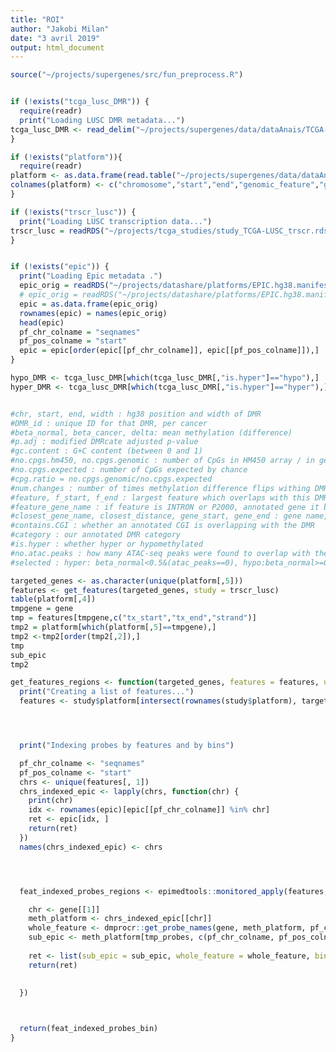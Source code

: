 ```yaml
---
title: "ROI"
author: "Jakobi Milan"
date: "3 avril 2019"
output: html_document
---
```


```r

source("~/projects/supergenes/src/fun_preprocess.R")


if (!exists("tcga_lusc_DMR")) {
  require(readr)
  print("Loading LUSC DMR metadata...")
tcga_lusc_DMR <- read_delim("~/projects/supergenes/data/dataAnais/TCGA-LUSC_cancer_DMRs.tsv", ",", escape_double = FALSE, trim_ws = TRUE)
}

if (!exists("platform")){
  require(readr)
platform <- as.data.frame(read.table("~/projects/supergenes/data/dataAnais/hg38_genomic_features.bed"))
colnames(platform) <- c("chromosome","start","end","genomic_feature","gene")
}

if (!exists("trscr_lusc")) {
  print("Loading LUSC transcription data...")
trscr_lusc = readRDS("~/projects/tcga_studies/study_TCGA-LUSC_trscr.rds")
}


if (!exists("epic")) {
  print("Loading Epic metadata .")
  epic_orig = readRDS("~/projects/datashare/platforms/EPIC.hg38.manifest.gencode.v22.rds")
  # epic_orig = readRDS("~/projects/datashare/platforms/EPIC.hg38.manifest.rds")
  epic = as.data.frame(epic_orig)
  rownames(epic) = names(epic_orig)
  head(epic)
  pf_chr_colname = "seqnames"
  pf_pos_colname = "start"
  epic = epic[order(epic[[pf_chr_colname]], epic[[pf_pos_colname]]),]
}

hypo_DMR <- tcga_lusc_DMR[which(tcga_lusc_DMR[,"is.hyper"]=="hypo"),]
hyper_DMR <- tcga_lusc_DMR[which(tcga_lusc_DMR[,"is.hyper"]=="hyper"),]


#chr, start, end, width : hg38 position and width of DMR
#DMR_id : unique ID for that DMR, per cancer
#beta_normal, beta_cancer, delta: mean methylation (difference)
#p.adj : modified DMRcate adjusted p-value
#gc.content : G+C content (between 0 and 1)
#no.cpgs.hm450, no.cpgs.genomic : number of CpGs in HM450 array / in genome
#no.cpgs.expected : number of CpGs expected by chance
#cpg.ratio = no.cpgs.genomic/no.cpgs.expected
#num.changes : number of times methylation difference flips withing DMR (used during filtering, after significance testing)
#feature, f_start, f_end : largest feature which overlaps with this DMR, one of INTRON, P2000 or INTER
#feature_gene_name : if feature is INTRON or P2000, annotated gene it belongs to
#closest_gene_name, closest_distance, gene_start, gene_end : gene name, distance and span whose main TSS is closest to DMR
#contains.CGI : whether an annotated CGI is overlapping with the DMR
#category : our annotated DMR category
#is.hyper : whether hyper or hypomethylated
#no.atac.peaks : how many ATAC-seq peaks were found to overlap with the DMR
#selected : hyper: beta_normal<0.5&(atac_peaks==0), hypo:beta_normal>=0.5&(atac_peaks>0)

targeted_genes <- as.character(unique(platform[,5]))
features <- get_features(targeted_genes, study = trscr_lusc)
table(platform[,4])
tmpgene = gene
tmp = features[tmpgene,c("tx_start","tx_end","strand")]
tmp2 = platform[which(platform[,5]==tmpgene),]
tmp2 <-tmp2[order(tmp2[,2]),]
tmp
sub_epic
tmp2
```


```r


get_features_regions <- function(targeted_genes, features = features, up_str = 2500, dwn_str = 2500, nb_probe_min = 1, ...) { #### In my uses-case, 1 for LUAD & 2 for LUSC
  print("Creating a list of features...")
  features <- study$platform[intersect(rownames(study$platform), targeted_genes), ]




  print("Indexing probes by features and by bins")

  pf_chr_colname <- "seqnames"
  pf_pos_colname <- "start"
  chrs <- unique(features[, 1])
  chrs_indexed_epic <- lapply(chrs, function(chr) {
    print(chr)
    idx <- rownames(epic)[epic[[pf_chr_colname]] %in% chr]
    ret <- epic[idx, ]
    return(ret)
  })
  names(chrs_indexed_epic) <- chrs




  feat_indexed_probes_regions <- epimedtools::monitored_apply(features, 1, function(gene) {

    chr <- gene[[1]]
    meth_platform <- chrs_indexed_epic[[chr]]
    whole_feature <- dmprocr::get_probe_names(gene, meth_platform, pf_chr_colname, pf_pos_colname, up_str, dwn_str)
    sub_epic <- meth_platform[tmp_probes, c(pf_chr_colname, pf_pos_colname)]
    
    ret <- list(sub_epic = sub_epic, whole_feature = whole_feature, bin1 = bin1, bin2 = bin2, bin3 = bin3, bin4 = bin4, bin5 = bin5, bin6 = bin6)
    return(ret)
    
    
  })



  return(feat_indexed_probes_bin)
}

```


